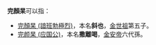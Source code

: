 '''完顏杲'''可以指：
*[[完顏杲_(諳班勃極烈)|完顏杲 (諳班勃極烈)]]，本名'''斜也'''，[[金世祖|金世祖]]第五子。
*[[完颜杲_(应国公)|完颜杲 (应国公)]]，本名'''撒離喝'''，[[金安帝|金安帝]]六代孫。

{{disambig|Cat=三字完颜姓人名消歧义}}